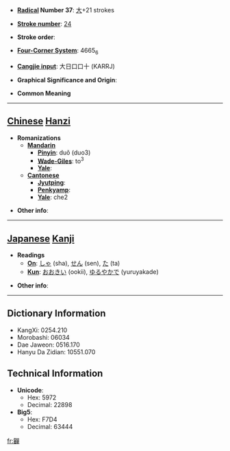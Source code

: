 * '''[[Wiktionary:Chinese radical index| Radical]] Number 37''': [[Wiktionary:Chinese radical index 大|大]]+21 strokes

* '''[[Wiktionary:Chinese total strokes index|Stroke number]]''': [[Wiktionary:Chinese total strokes index 24|24]]

* '''Stroke order''': 

* '''[[Wiktionary:Chinese four corner index|Four-Corner System]]''': 4665<sub>6</sub>

* '''[[Wiktionary:Chinese Cangjie index|Cangjie input]]''': 大日口口十 (KARRJ)

* '''Graphical Significance and Origin''': 

* '''Common Meaning'''

----

== [[Chinese]] [[Hanzi]] ==

* '''Romanizations'''
** '''[[Mandarin]]'''
*** '''[[Pinyin]]''': duǒ (duo3)
*** '''[[Wade-Giles]]''': to<sup>3</sup>
*** '''[[Yale]]''': 
** '''[[Cantonese]]'''
*** '''[[Jyutping]]''':
*** '''[[Penkyamp]]''': 
*** '''[[Yale]]''': che2

* '''Other info''': 

----

== [[Japanese]] [[Kanji]] ==

* '''Readings'''
** '''[[On]]''': [[しゃ]] (sha), [[せん]] (sen), [[た]] (ta)
** '''[[Kun]]''': [[おおきい]] (ookii), [[ゆるやかで]] (yuruyakade)

* '''Other info''':  

----

== Dictionary Information ==

* KangXi: 0254.210
* Morobashi: 06034
* Dae Jaweon: 0516.170
* Hanyu Da Zidian: 10551.070

== Technical Information ==

* '''Unicode''':
** Hex: 5972
** Decimal: 22898
* '''Big5''':
** Hex: F7D4
** Decimal: 63444

[[fr:奲]]